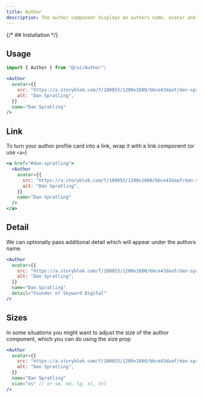 ```yaml
---
title: Author
description: The author component displays an authors name, avatar and optional detail and links.
---
```



<div className="flex flex-wrap gap-2">
  <Author
    avatar={{
      src: "https://a.storyblok.com/f/180053/1200x1600/bbce43daaf/dan-spratling-profile-picture.jpg",
      alt: "Dan Spratling",
    }}
    name="Dan Spratling"
  />
</div>

{/* ## Installation */}

## Usage

```jsx
import { Author } from "@/ui/Author";
```

```jsx
<Author
  avatar={{
    src: "https://a.storyblok.com/f/180053/1200x1600/bbce43daaf/dan-spratling-profile-picture.jpg",
    alt: "Dan Spratling",
  }}
  name="Dan Spratling"
/>
```

## Link

To turn your author profile card into a link, wrap it with a link component (or use `<a>`)

<div className="flex flex-wrap gap-2">
  <a href="#dan-spratling">
    <Author
      avatar={{
        src: "https://a.storyblok.com/f/180053/1200x1600/bbce43daaf/dan-spratling-profile-picture.jpg",
        alt: "Dan Spratling",
      }}
      name="Dan Spratling"
    />
  </a>
</div>

```jsx
<a href="#dan-spratling">
  <Author
    avatar={{
      src: "https://a.storyblok.com/f/180053/1200x1600/bbce43daaf/dan-spratling-profile-picture.jpg",
      alt: "Dan Spratling",
    }}
    name="Dan Spratling"
  />
</a>
```

## Detail

We can optionally pass additional detail which will appear under the authors name.

<div className="flex flex-wrap gap-2">
  <Author
    avatar={{
      src: "https://a.storyblok.com/f/180053/1200x1600/bbce43daaf/dan-spratling-profile-picture.jpg",
      alt: "Dan Spratling",
    }}
    name="Dan Spratling"
    detail="Founder of Skyward Digital"
  />
</div>

```jsx
<Author
  avatar={{
    src: "https://a.storyblok.com/f/180053/1200x1600/bbce43daaf/dan-spratling-profile-picture.jpg",
    alt: "Dan Spratling",
  }}
  name="Dan Spratling"
  detail="Founder of Skyward Digital"
/>
```

## Sizes

In some situations you might want to adjust the size of the author component, which you can do using the size prop

<div className="flex flex-wrap gap-2">
  <div className="flex flex-col items-center justify-center gap-4">
    <Author
      avatar={{
        src: "https://a.storyblok.com/f/180053/1200x1600/bbce43daaf/dan-spratling-profile-picture.jpg",
        alt: "Dan Spratling",
      }}
      name="Dan Spratling"
      size="xs"
    />
    <Author
      avatar={{
        src: "https://a.storyblok.com/f/180053/1200x1600/bbce43daaf/dan-spratling-profile-picture.jpg",
        alt: "Dan Spratling",
      }}
      name="Dan Spratling"
      size="sm"
    />
    <Author
      avatar={{
        src: "https://a.storyblok.com/f/180053/1200x1600/bbce43daaf/dan-spratling-profile-picture.jpg",
        alt: "Dan Spratling",
      }}
      name="Dan Spratling"
      size="md"
    />
    <Author
      avatar={{
        src: "https://a.storyblok.com/f/180053/1200x1600/bbce43daaf/dan-spratling-profile-picture.jpg",
        alt: "Dan Spratling",
      }}
      name="Dan Spratling"
      size="lg"
    />
    <Author
      avatar={{
        src: "https://a.storyblok.com/f/180053/1200x1600/bbce43daaf/dan-spratling-profile-picture.jpg",
        alt: "Dan Spratling",
      }}
      name="Dan Spratling"
      size="xl"
    />
    <Author
      avatar={{
        src: "https://a.storyblok.com/f/180053/1200x1600/bbce43daaf/dan-spratling-profile-picture.jpg",
        alt: "Dan Spratling",
      }}
      name="Dan Spratling"
      size="2xl"
    />
  </div>
</div>

```jsx
<Author
  avatar={{
    src: "https://a.storyblok.com/f/180053/1200x1600/bbce43daaf/dan-spratling-profile-picture.jpg",
    alt: "Dan Spratling",
  }}
  name="Dan Spratling"
  size="xs" // or sm, md, lg, xl, 2xl
/>
```
